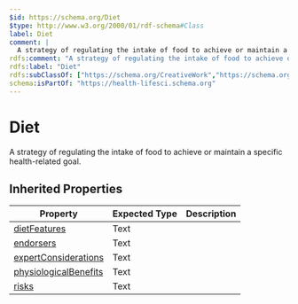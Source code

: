 ```yaml
---
$id: https://schema.org/Diet
$type: http://www.w3.org/2000/01/rdf-schema#Class
label: Diet
comment: |
  A strategy of regulating the intake of food to achieve or maintain a specific health-related goal.
rdfs:comment: "A strategy of regulating the intake of food to achieve or maintain a specific health-related goal."
rdfs:label: "Diet"
rdfs:subClassOf: ["https://schema.org/CreativeWork","https://schema.org/LifestyleModification"]
schema:isPartOf: "https://health-lifesci.schema.org"
---
```


# Diet

A strategy of regulating the intake of food to achieve or maintain a specific health-related goal.

## Inherited Properties

| Property | Expected Type | Description |
| --- | --- | --- |
| [dietFeatures](https://schema.org/dietFeatures) | Text |  |
| [endorsers](https://schema.org/endorsers) | Text |  |
| [expertConsiderations](https://schema.org/expertConsiderations) | Text |  |
| [physiologicalBenefits](https://schema.org/physiologicalBenefits) | Text |  |
| [risks](https://schema.org/risks) | Text |  |
